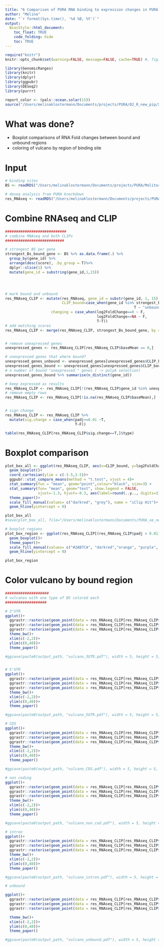 ```yaml
---
title: "6 Comparison of PURA RNA binding to expression changes in PURA knockdown "
author: "Melina"
date: "`r format(Sys.time(), '%d %B, %Y')`"
output:
  BiocStyle::html_document:
    toc_float: TRUE
    code_folding: hide
    toc: TRUE
---
```


```r
require("knitr")
knitr::opts_chunk$set(warning=FALSE, message=FALSE, cache=TRUE) #, fig.pos = "!H", out.extra = ""
```

```r
library(GenomicRanges)
library(knitr)
library(dplyr)
library(ggpubr)
library(DESeq2)
library(purrr)

report_color <- (pals::ocean.solar(15))
source("/Users/melinaklostermann/Documents/projects/PURA/02_R_new_pip/XX-helpful-chunks/theme_paper.R")
```

# What was done?
- Boxplot comparisons of RNA Fold changes between bound and unbound regions
- coloring of vulcano by region of binding site

# Input
```r
# binding sites
BS <- readRDS("/Users/melinaklostermann/Documents/projects/PURA/Molitor-et-al-2022/binding_sites_characterized.rds")

# deseq analysis from PURA knockdown
res_RNAseq <- readRDS("/Users/melinaklostermann/Documents/projects/PURA/Molitor-et-al-2022/deseq.rds")

```


# Combine RNAseq and CLIP

```r
############################
# combine RNAseq and both CLIPs
###########################

# strongest BS per gene
strongest_Bs_bound_gene <- BS %>% as.data.frame(.) %>%
  group_by(gene_id) %>%
  arrange(desc(score), .by_group = T)%>%
  dplyr::slice(1) %>% 
  mutate(gene_id = substring(gene_id,1,15))




# mark bound and unbound
res_RNAseq_CLIP <- mutate(res_RNAseq, gene_id = substr(gene_id, 1, 15),
                          CLIP_bound=case_when(gene_id %in% strongest_Bs_bound_gene$gene_id ~ "bound",
                                                           T ~ "unbound"),
                     changing = case_when(log2FoldChange==0 ~ F,
                                          log2FoldChange==NA ~ F,
                                          T~T))
# add matching scores
res_RNAseq_CLIP <- merge(res_RNAseq_CLIP, strongest_Bs_bound_gene, by = "gene_id", all.x=T)


# remove unexpressed genes
unexpressed_genes <- res_RNAseq_CLIP[res_RNAseq_CLIP$baseMean == 0,]

# unexpressed genes that where bound? 
unexpressed_genes_unbound <- unexpressed_genes[unexpressed_genes$CLIP_bound=="unbound",]
unexpressed_genes_bound <- unexpressed_genes[unexpressed_genes$CLIP_bound=="bound",]
# n number of bound "unexpressed " genes ( -> polyA selection)
unexpressed_genes_bound %>% summarise(n_distinct(gene_id))

# keep expressed as results
res_RNAseq_CLIP <- res_RNAseq_CLIP[!(res_RNAseq_CLIP$gene_id %in% unexpressed_genes$gene_id),]
# remove empty rows
res_RNAseq_CLIP <- res_RNAseq_CLIP[!is.na(res_RNAseq_CLIP$baseMean),]


# sign change
res_RNAseq_CLIP <- res_RNAseq_CLIP %>%
  mutate(sig.change = case_when(padj<=0.01 ~T,
                                T~F))

table(res_RNAseq_CLIP[res_RNAseq_CLIP$sig.change==T,]$type)


```

# Boxplot comparison
```r

plot_box_all <- ggplot(res_RNAseq_CLIP, aes(x=CLIP_bound, y=log2FoldChange, fill = CLIP_bound))+
  geom_boxplot()+
  coord_cartesian(ylim = c(-3.5,3.5))+
  ggpubr::stat_compare_means(method = "t.test", vjust = 4)+
  stat_summary(fun = "mean", geom="point",colour="black", size=3) +
  stat_summary(fun= "mean", geom="text", show.legend = FALSE, 
               vjust=-1.3, hjust=-0.3, aes(label=round(..y.., digits=3)))+
  theme_paper()+
  scale_fill_manual(values= c("darkred", "grey"), name = "iClip Hit")+ 
  geom_hline(yintercept = 0)

plot_box_all
#save(plot_box_all, file="/Users/melinaklostermann/Documents/PURA_oe_newpip/PURA_newpip/Report13-output/box_all.pdf")

# boxplot regions 
plot_box_region <- ggplot(res_RNAseq_CLIP[(res_RNAseq_CLIP$padj > 0.01),], aes(x=type, y=log2FoldChange, fill = type))+
  geom_boxplot()+
  theme_paper()+
  scale_fill_manual(values= c("#2AB7CA", "darkred","orange", "purple", "grey"), name = "iClip Hit")+ 
  geom_hline(yintercept = 0)

plot_box_region

```

# Color vulcano by bound region

```r
####################
# vulcanos with one type of BS colored each
###################

# 3"UTR
ggplot()+ 
  ggrastr::rasterise(geom_point(data = res_RNAseq_CLIP[res_RNAseq_CLIP$sig.change ==F,],  aes(x=log2FoldChange, y= -log10(padj)), color = "grey", shape = 1, size = 0.5), dpi = 300)+
  ggrastr::rasterise(geom_point(data = res_RNAseq_CLIP[res_RNAseq_CLIP$sig.change ==T,], aes(x=log2FoldChange, y= -log10(padj),  ), size = 0.5), dpi = 300)+
  ggrastr::rasterise(geom_point(data = res_RNAseq_CLIP[res_RNAseq_CLIP$sig.change ==T & res_RNAseq_CLIP$type =="three_prime_UTR",], aes(x=log2FoldChange, y= -log10(padj)), color = "darkred", size = 0.5), dpi = 300)+
  theme_bw()+
  xlim(c(-2,2))+
  ylim(c(0,40))+
  theme_paper()

#ggsave(paste0(output_path, "vulcano_3UTR.pdf"), width = 5, height = 5, units = "cm")


# 5'UTR
ggplot()+
  ggrastr::rasterise(geom_point(data = res_RNAseq_CLIP[res_RNAseq_CLIP$sig.change ==F,],  aes(x=log2FoldChange, y= -log10(padj)), color = "grey", shape = 1,  size = 0.5), dpi = 300)+
  ggrastr::rasterise(geom_point(data = res_RNAseq_CLIP[res_RNAseq_CLIP$sig.change ==T,], aes(x=log2FoldChange, y= -log10(padj)), size = 0.5), dpi = 300)+
  ggrastr::rasterise(geom_point(data = res_RNAseq_CLIP[res_RNAseq_CLIP$sig.change ==T & res_RNAseq_CLIP$type =="five_prime_UTR",], aes(x=log2FoldChange, y= -log10(padj)), color = "orange",  size = 0.5), dpi = 300)+
  theme_bw()+
  xlim(c(-2,2))+
  ylim(c(0,40))+
  theme_paper()

#ggsave(paste0(output_path, "vulcano_5UTR.pdf"), width = 5, height = 5, units = "cm")

# CDS
ggplot()+
  ggrastr::rasterise(geom_point(data = res_RNAseq_CLIP[res_RNAseq_CLIP$sig.change ==F,],  aes(x=log2FoldChange, y= -log10(padj)), color = "grey", shape = 1,  size = 0.5), dpi = 300)+
  ggrastr::rasterise(geom_point(data = res_RNAseq_CLIP[res_RNAseq_CLIP$sig.change ==T,], aes(x=log2FoldChange, y= -log10(padj)), size = 0.5), dpi = 300)+
  ggrastr::rasterise(geom_point(data = res_RNAseq_CLIP[res_RNAseq_CLIP$sig.change ==T & res_RNAseq_CLIP$type =="CDS",], aes(x=log2FoldChange, y= -log10(padj)), color = "#2AB7CA",  size = 0.5), dpi = 300)+
  theme_bw()+
  xlim(c(-2,2))+
  ylim(c(0,40))+
  theme_paper()

#ggsave(paste0(output_path, "vulcano_CDS.pdf"), width = 5, height = 5, units = "cm")

# non coding
ggplot()+
  ggrastr::rasterise(geom_point(data = res_RNAseq_CLIP[res_RNAseq_CLIP$sig.change ==F,],  aes(x=log2FoldChange, y= -log10(padj)), color = "grey", shape = 1,  size = 0.5), dpi = 300)+
  ggrastr::rasterise(geom_point(data = res_RNAseq_CLIP[res_RNAseq_CLIP$sig.change ==T,], aes(x=log2FoldChange, y= -log10(padj)), size = 0.5), dpi = 300)+
  ggrastr::rasterise(geom_point(data = res_RNAseq_CLIP[res_RNAseq_CLIP$sig.change ==T & res_RNAseq_CLIP$type =="no_region",], aes(x=log2FoldChange, y= -log10(padj)), color = "purple",  size = 0.5), dpi = 300)+
  theme_bw()+
  xlim(c(-2,2))+
  ylim(c(0,40))+
  theme_paper()

#ggsave(paste0(output_path, "vulcano_non_cod.pdf"), width = 5, height = 5, units = "cm")

# intron
ggplot()+
  ggrastr::rasterise(geom_point(data = res_RNAseq_CLIP[res_RNAseq_CLIP$sig.change ==F,],  aes(x=log2FoldChange, y= -log10(padj)), color = "grey", shape = 1,  size = 0.5), dpi = 300)+
  ggrastr::rasterise(geom_point(data = res_RNAseq_CLIP[res_RNAseq_CLIP$sig.change ==T,], aes(x=log2FoldChange, y= -log10(padj)), size = 0.5), dpi = 300)+
  ggrastr::rasterise(geom_point(data = res_RNAseq_CLIP[res_RNAseq_CLIP$sig.change ==T & res_RNAseq_CLIP$type =="intron",], aes(x=log2FoldChange, y= -log10(padj)), color = "blue",  size = 0.5), dpi = 300)+
  theme_bw()+
  xlim(c(-2,2))+
  ylim(c(0,40))+
  theme_paper()

#ggsave(paste0(output_path, "vulcano_intron.pdf"), width = 5, height = 5, units = "cm")

# unbound

ggplot()+
  ggrastr::rasterise(geom_point(data = res_RNAseq_CLIP[res_RNAseq_CLIP$sig.change ==F,],  aes(x=log2FoldChange, y= -log10(padj)), color = "grey", shape = 1,  size = 0.5), dpi = 300)+
  ggrastr::rasterise(geom_point(data = res_RNAseq_CLIP[res_RNAseq_CLIP$sig.change ==T,], aes(x=log2FoldChange, y= -log10(padj)), size = 0.5), dpi = 300)+
  ggrastr::rasterise(geom_point(data = res_RNAseq_CLIP[res_RNAseq_CLIP$sig.change ==T & res_RNAseq_CLIP$CLIP_bound == "unbound",], aes(x=log2FoldChange, y= -log10(padj)), color = "darkgreen",  size = 0.5), dpi = 300)+

  theme_bw()+
  xlim(c(-2,2))+
  ylim(c(0,40))+
  theme_paper()

#ggsave(paste0(output_path, "vulcano_unbound.pdf"), width = 5, height = 5, units = "cm")




```
